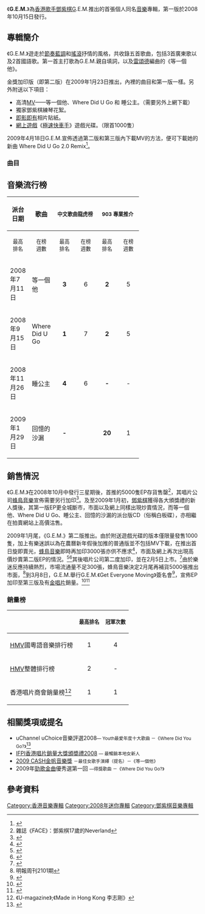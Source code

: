 {{redirect2|G.E.M. EP|歌手 G.E.M.|鄧紫棋}}
{{Infobox Album
| Name = G.E.M.
| Original_name = 
| Type = ep
| Longtype =
| Artist = [[G.E.M.|G.E.M.]]
| Cover =  G.E.M. ep cover 1.jpg
| Released = 2008年10月15日<br />2009年1月23日（第二版）<br />2009年4月21日（第三版）
| Recorded = 錄製
| Genre = [[華語流行音樂|華語流行音樂]]、[[粵語流行音樂|粵語流行音樂]]、[[節奏藍調|節奏藍調]]、[[搖滾音樂|搖滾]]
| Length = 
| Label = [[蜂鳥音樂|蜂鳥音樂]]、[[豐華唱片|豐華唱片]]
| Producer = 
| Certification  = 
| Chart position = 
| Reviews = [https://web.archive.org/web/20090107033955/http://music.sina.com.hk/cgi-bin/mu/album/main.cgi?id=10220&action=index&subaction=comment&tp=2 新浪 - 李重言]（第二版）
| Last album = 
| This album = '''G.E.M.'''<br />（2008年）
| Next album = '''[[18...|18...]]'''<br />（2009年） 
| Misc = 
}}

《'''G.E.M.'''》為[[香港|香港]][[歌手|歌手]][[鄧紫棋|鄧紫棋]]G.E.M.推出的首張個人同名[[音樂|音樂]]專輯，第一版於2008年10月15日發行。

== 專輯簡介 ==
《G.E.M.》遊走於[[節奏藍調|節奏藍調]]和[[搖滾音樂|搖滾]]抒情的風格，共收錄五首歌曲，包括3首廣東歌以及2首國語歌。第一首主打歌為G.E.M.親自填詞，以及[[雷頌德|雷頌德]]編曲的《等一個他》。

金獎加印版（即第二版）在2009年1月23日推出，內裡的曲目和第一版一樣。另外附送以下項目：
*高清[[MV|MV]]——等一個他、Where Did U Go 和 睡公主。（需要另外上網下載）
*獨家鄧紫棋練琴花絮。
*[[即影即有|即影即有]]相片貼紙。
*[[網上遊戲|網上遊戲]]《[[極速快車手|極速快車手]]》遊戲光碟。（限首1000隻）

2009年4月18日G.E.M.宣佈透過第二版和第三版內下載MV的方法，便可下載她的新曲 Where Did U Go 2.0 Remix<ref>{{cite web | language =  | publisher =  | title = G.E.M. - Where Did U Go 2.0 Remix!!! | url = http://gem-tang.xanga.com/699257390/item/ | author = G.E.M. | date = 2009-04-18 | accessdate =  | archive-date = 2009-04-21 | archive-url = https://web.archive.org/web/20090421045405/http://gem-tang.xanga.com/699257390/item/ | dead-url = no }}</ref>。

=== 曲目 ===
{{tracklist
| headline        = CD
| title1          = 等一個他
| length1         = 3:04
| music1          = Tommy Tysper、Marcus Sepehrmanesh
| lyrics1         = [[鄧紫棋|G.E.M.]]
| note1           = 改編自[[艾美·戴蒙|Amy Diamond]]的One of the Ones
| title2          = [[Where_Did_U_Go_(鄧紫棋歌曲)|Where Did U Go]]
| length2         = 3:54
| music2          = [[陶山|陶山]]（Skot Suyama）
| lyrics2         = G.E.M.
| title3          = 回憶的沙漏
| length3         = 3:53
| music3          = G.E.M.
| lyrics3         = [[庭竹|庭竹]]
| note3           = 國語
| title4          = 愛現在的我
| length4         = 3:23
| music4          = 庭竹
| lyrics4         = 庭竹、張丹、G.E.M.
| note4           = 國語
| title5          = [[睡公主_(鄧紫棋歌曲)|睡公主]]
| length5         = 4:42
| music5          = G.E.M.
| lyrics5         = G.E.M.
}}

{{tracklist
| headline        = 音樂錄影帶
| title1          = 等一個他
| length1         = 3:08
| music1          = Tommy Tysper、Marcus Sepehrmanesh
| lyrics1         = [[鄧紫棋|G.E.M.]]
| note1           = Music Video，[http://www.youtube.com/watch?v=ordZIcwXZTs YouTube官方影片]
| title2          = Where Did U Go
| length2         = 4:02
| music2          = 陶山（Skot Suyama）
| lyrics2         = G.E.M.
| note2           = Music Video，[http://www.youtube.com/watch?v=9k_qrnQpwR8 YouTube官方影片]
| title3          = 睡公主
| length3         = 4:47
| music3          = G.E.M.
| lyrics3         = G.E.M.
| note3           = Music Video，[http://www.youtube.com/watch?v=3FddFXcH6QY YouTube官方影片]
}}

== 音樂流行榜 ==
{| class="wikitable"
|- bgcolor="#CCCCCC"
!align="center" rowspan="2" | 派台日期
!align="center" rowspan="2" | 歌曲
!align="center" colspan="2" | <small>中文歌曲龍虎榜</small><!-- RTHK Chinese Pop -->
!align="center" colspan="2" | <small>903 專業推介</small><!-- CRHK Ultimate  -->
!align="center" colspan="2" | <small>新城勁爆本地榜</small><!-- Metro Radio Pop Chart -->
!align="center" colspan="2" | <small>勁歌金榜</small><!-- JSG Billboard -->
|- bgcolor="#FFFFFF"
! width="40"|<small>最高<br/>排名</small>
! width="40"|<small>在榜<br/>週數</small>
! width="40"|<small>最高<br/>排名</small>
! width="40"|<small>在榜<br/>週數</small>
! width="40"|<small>最高<br/>排名</small>
! width="40"|<small>在榜<br/>週數</small>
! width="40"|<small>最高<br/>排名</small>
! width="40"|<small>在榜<br/>週數</small>
|-
|align="left"|2008年7月11日
|align="left"|等一個他
|align="center"|'''3''' 
|align="center"|6 
|align="center"|'''2'''
|align="center"|5
|align="center"|'''-'''
|align="center"|-
|align="center"|'''-'''
|align="center"|-
|-
|align="left"|2008年9月15日
|align="left"|Where Did U Go
|align="center"|'''1'''
|align="center"|7
|align="center"|'''2'''
|align="center"|5
|align="center"|'''4'''
|align="center"|3
|align="center"|'''2'''
|align="center"|4
|-
|align="left"|2008年11月26日
|align="left"|睡公主
|align="center"|'''4'''
|align="center"|6
|align="center"|'''-'''
|align="center"|- 
|align="center"|'''-'''
|align="center"|-
|align="center"|'''1'''
|align="center"|7
|-
|align="left"|2009年1月29日
|align="left"|回憶的沙漏
|align="center"|'''-'''
|align="center"|
|align="center"|'''20'''
|align="center"|1
|align="center"|'''-'''
|align="center"|
|align="center"|'''-'''
|align="center"|
|}

== 銷售情況 ==
《G.E.M.》在2008年10月中發行三星期後，首推的5000隻EP存貨售罄<ref>雜誌《FACE》：鄧紫棋17歲的Neverland</ref>，其唱片公司[[蜂鳥音樂|蜂鳥音樂]]宣佈需要另行加印<ref>{{cite web |language= |publisher= |title=http://www.hummingbird.hk/home/c/news.asp#gg |url=http://www.hummingbird.hk/home/c/news.asp#gg |author= |date= |accessdate= |deadurl=yes |archiveurl=https://web.archive.org/web/20090303070423/http://www.hummingbird.hk/home/c/news.asp#gg |archivedate=2009-03-03 }}</ref>。及至2009年1月初，[[鄧紫棋|鄧紫棋]]獲得各大頒獎禮的新人獎後，其第一版EP更全城斷市，市面以及網上同樣出現炒賣情況，而等一個他、Where Did U Go、睡公主、回憶的沙漏的派台版CD（俗稱白板碟），亦相繼在拍賣網站上高價沽售。

2009年1月尾，《G.E.M.》第二版推出。由於附送遊戲光碟的版本僅限量發售1000隻，加上有樂迷誤以為在農曆新年假後加推的普通版並不包括MV下載，在推出首日旋即賣光，[[蜂鳥音樂|蜂鳥音樂]]即時再加印3000張亦供不應求<ref>{{cite web |language= |publisher= |title=http://paper.wenweipo.com/2009/01/30/EN0901300007.htm |url=http://paper.wenweipo.com/2009/01/30/EN0901300007.htm |author= |date= |accessdate= |deadurl=yes |archiveurl=https://web.archive.org/web/20090203220534/http://paper.wenweipo.com/2009/01/30/EN0901300007.htm |archivedate=2009-02-03 }}</ref>，市面及網上再次出現高價炒賣第二版EP的情況。<ref>{{cite web | language =  | publisher =  | title = http://x4b.xanga.com/dbf8227646319231270230/w182324370.jpg | url = http://x4b.xanga.com/dbf8227646319231270230/w182324370.jpg | author =  | date =  | accessdate =  }}</ref><ref>{{cite web | language =  | publisher =  | title = http://x5f.xanga.com/a80c8705d1331231270319/w182324451.jpg | url = http://x5f.xanga.com/a80c8705d1331231270319/w182324451.jpg | author =  | date =  | accessdate =  }}</ref>其後唱片公司第二度加印，並在2月5日上市。<ref>{{cite web | language =  | publisher =  | title = HEY! IM BACK! | url = http://www.xanga.com/Gem_Tang/691599769/item/ | author = G.E.M. | date = 2009年2月5日 | accessdate =  | deadurl = yes | archiveurl = https://archive.is/20130428171726/http://www.xanga.com/Gem_Tang/691599769/item/ | archivedate = 2013年4月28日 }}</ref>由於樂迷反應持續熱烈，市場流通量不足300張，蜂鳥音樂決定2月尾再補貨5000張推出市面，<ref>明報周刊2101期</ref>到3月8日，G.E.M.舉行G.E.M.《Get Everyone Moving》簽名會<ref>{{cite web | language =  | publisher = Hong Kong Entertainment Express | title = 德福廣場 x G.E.M.《Get Everyone Moving》簽名會 | url = http://www4.2000fun.com/bbs/viewthread.php?tid=3316017 | author =  | date = 2009年3月8日 | accessdate =  }}{{dead link|date=2017年11月 |bot=InternetArchiveBot |fix-attempted=yes }}</ref>，宣佈EP加印至第三版及有[[金唱片|金唱片]]銷量。<ref>{{cite web | language =  | publisher = 明報 | title = G.E.M. 自薦做禁毒大使 | url = http://www.mingpaoweekly.com/htm/20090309/mbb1.htm | author =  | date = 2009年3月8日 | accessdate =  | archive-url = https://web.archive.org/web/20160305143609/http://www.mingpaoweekly.com/htm/20090309/mbb1.htm | archive-date = 2016年3月5日 | dead-url = yes }}</ref><ref>{{cite web |language= |publisher= |title=RULES OF IFPI HKG GOLD DISC AWARD |url=http://www.ifpihk.org/www_1/go1e.php |author= |accessdate= |deadurl=yes |archiveurl=https://web.archive.org/web/20071015035236/http://www.ifpihk.org/www_1/go1e.php |archivedate=2007-10-15 }}</ref>

=== 銷量榜 ===
{| class="wikitable"
|- bgcolor="#CCCCCC"
!align="center"|
!align="center"|<small>最高排名<br/></small>
!align="center"|<small>冠軍次數<br/></small>
|-
|align="left"|[[HMV|HMV]]國粵語音樂排行榜
|align="center"| 1
|align="center"| 4
|-
|align="left"|[[HMV|HMV]]整體排行榜
|align="center"| 2
|align="center"| -
|-
|align="left"|香港唱片商會銷量榜<ref>《U-magazine》;《Made in Hong Kong 李志剛》 </ref>
|align="center"| 1
|align="center"| 1
|}

== 相關獎項或提名 ==
*uChannel uChoice音樂評選2008<small>— Youth最愛年度十大歌曲 －《Where Did You Go?》</small><ref>{{Cite web |url=http://www.uwants.com/viewthread.php?tid=7526655&page=1uChannel |title=uChoice音樂評選賽果公佈 |access-date=2013-06-09 |archive-url=https://web.archive.org/web/20160304194422/http://www.uwants.com/viewthread.php?tid=7526655&page=1uChannel |archive-date=2016-03-04 |dead-url=yes }}</ref>
*[[IFPI香港唱片銷量大獎頒奬禮2008|IFPI香港唱片銷量大獎頒奬禮2008]] <small>— 最暢銷本地女新人 </small>
*[[2009_CASH金帆音樂獎|2009 CASH金帆音樂獎]] <small>－最佳女歌手演繹（提名）－《等一個他》</small>
*2009年[[勁歌金曲|勁歌金曲]]優秀選第一回 <small>—得獎歌曲 －《Where Did You Go?》</small>

== 參考資料 ==
<div class="references-small">
<references />
</div>

{{鄧紫棋}}

[[Category:香港音樂專輯|Category:香港音樂專輯]]
[[Category:2008年迷你專輯|Category:2008年迷你專輯]]
[[Category:鄧紫棋音樂專輯|Category:鄧紫棋音樂專輯]]